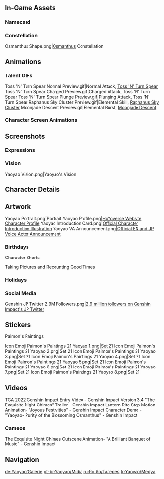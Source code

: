 {{CharacterTabs}}
{{TOC limit}}
==In-Game Assets==
{{Assets}}

===Namecard===
{{Assets/Namecard|Yuegui|Yaoyao}}

===Constellation===
<gallery>Osmanthus Shape.png|[[Osmanthus]] Constellation</gallery>

==Animations==
===Talent GIFs===
<gallery>
Toss 'N' Turn Spear Normal Preview.gif|Normal Attack, [[Toss 'N' Turn Spear]]
Toss 'N' Turn Spear Charged Preview.gif|Charged Attack, Toss 'N' Turn Spear
Toss 'N' Turn Spear Plunge Preview.gif|Plunging Attack, Toss 'N' Turn Spear
Raphanus Sky Cluster Preview.gif|Elemental Skill, [[Raphanus Sky Cluster]]
<!--ES Hold Preview.gif|Elemental Skill (Hold), ES-->
Moonjade Descent Preview.gif|Elemental Burst, [[Moonjade Descent]]
</gallery>

===Character Screen Animations===
{{Preview/CharacterAnimations}}

==Screenshots==
===Expressions===
{{Character Expression|Yaoyao|Default|Happy|Smiley}}

===Vision===
<gallery>Yaoyao Vision.png|Yaoyao's Vision</gallery>

==Character Details==
{{Files by Character Gallery|Character Details}}

==Artwork==
<!-- Hide unused sections. Try to keep images in chronological order, based on release date. May reformat gallery once images flood, and then make subheadings and group images. -->
<gallery>
Yaoyao Portrait.png|Portrait
Yaoyao Profile.png|[https://genshin.hoyoverse.com/it/character/liyue?char=17 HoYoverse Website Character Profile]
Yaoyao Introduction Card.png|[https://twitter.com/GenshinImpact/status/1601070243543228416 Official Character Introduction Illustration]
Yaoyao VA Announcement.png|[https://twitter.com/GenshinImpact/status/1614865039210565632 Official EN and JP Voice Actor Announcement]
</gallery>

===Birthdays===
{{Files by Character Gallery|Yaoyao Birthday Artwork|character = Yaoyao|not1=Character Shorts|not2=Taking Pictures and Recounting Good Times Images}}

;Character Shorts
{{Files by Character Gallery|Yaoyao Birthday Artwork|character = Yaoyao|not1=Character Birthday Artwork|not2=Taking Pictures and Recounting Good Times Images}}

;Taking Pictures and Recounting Good Times
{{Main|Taking Pictures and Recounting Good Times/Story/Yaoyao}}
{{Files by Character Gallery|Yaoyao Birthday Artwork|character = Yaoyao|not1=Character Shorts|not2=Character Birthday Artwork}}

===Holidays===
{{Files by Character Gallery|Holiday Artwork}}
<!--
===Promotions===
<gallery>

</gallery>
-->
===Social Media===
<gallery>
Genshin JP Twitter 2.9M Followers.png|[https://twitter.com/Genshin_7/status/1616722277881585665 2.9 million followers on Genshin Impact's JP Twitter] <!-- 2023-01-21 -->
</gallery>
<!--
===Miscellaneous===
<gallery>

</gallery>

==Event Artwork==
===Event1===
{{Main|Event1}}
<gallery>

</gallery>

==Comics==
===Genshin Impact Preview Manga===
<gallery>

</gallery>

===4-Panel Comics===
<gallery>

</gallery>

===Character Shorts===
{{Files by Character Gallery|Character Shorts|character = Yaoyao|not1=Yaoyao Birthday Artwork}}
-->

==Stickers==
;Paimon's Paintings
{{Main|Paimon's Paintings}}
<gallery>
Icon Emoji Paimon's Paintings 21 Yaoyao 1.png|[[Paimon's Paintings#Set 21|Set 21]]
Icon Emoji Paimon's Paintings 21 Yaoyao 2.png|Set 21
Icon Emoji Paimon's Paintings 21 Yaoyao 3.png|Set 21
Icon Emoji Paimon's Paintings 21 Yaoyao 4.png|Set 21
Icon Emoji Paimon's Paintings 21 Yaoyao 5.png|Set 21
Icon Emoji Paimon's Paintings 21 Yaoyao 6.png|Set 21
Icon Emoji Paimon's Paintings 21 Yaoyao 7.png|Set 21
Icon Emoji Paimon's Paintings 21 Yaoyao 8.png|Set 21
</gallery>
<!--
;Others
<gallery>
</gallery>
-->

==Videos==
<!-- Keep videos in chronological order. -->
<gallery>
TGA 2022 Genshin Impact Entry Video - Genshin Impact
Version 3.4 "The Exquisite Night Chimes" Trailer - Genshin Impact
Lantern Rite Stop Motion Animation- "Joyous Festivities" - Genshin Impact
Character Demo - "Yaoyao- Purity of the Blossoming Osmanthus" - Genshin Impact
</gallery>

===Cameos===
<gallery>
The Exquisite Night Chimes Cutscene Animation- "A Brilliant Banquet of Music" - Genshin Impact
</gallery>
<!--
==References==
{{Reflist}}
-->

==Navigation==
{{Character Navbox|link type=media}}

[[de:Yaoyao/Galerie]]
[[pt-br:Yaoyao/Mídia]]
[[ru:Яо Яо/Галерея]]
[[tr:Yaoyao/Medya]]